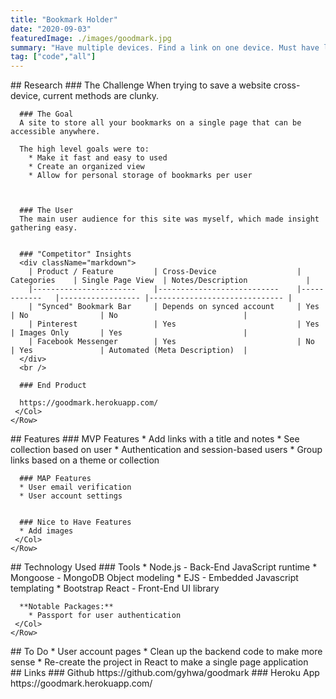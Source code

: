 ```yaml
---
title: "Bookmark Holder"
date: "2020-09-03"
featuredImage: ./images/goodmark.jpg
summary: "Have multiple devices. Find a link on one device. Must have link everywhere."
tag: ["code","all"]
---
```


<Container fluid>
  <div className="pad">
    <Row>
      <Col>
      ## Research
      ### The Challenge
      When trying to save a website cross-device, current methods are clunky.

      ### The Goal
      A site to store all your bookmarks on a single page that can be accessible anywhere.

      The high level goals were to:
        * Make it fast and easy to used
        * Create an organized view
        * Allow for personal storage of bookmarks per user



      ### The User
      The main user audience for this site was myself, which made insight gathering easy.


      ### "Competitor" Insights
      <div className="markdown">
        | Product / Feature     	| Cross-Device              	| Categories 	| Single Page View 	| Notes/Description            	|
        |-----------------------	|---------------------------	|------------	|------------------	|------------------------------	|
        | "Synced" Bookmark Bar 	| Depends on synced account 	| Yes        	| No               	| No                           	|
        | Pinterest             	| Yes                       	| Yes        	| Images Only      	| Yes                          	|
        | Facebook Messenger    	| Yes                       	| No         	| Yes              	| Automated (Meta Description) 	|
      </div>
      <br />

      ### End Product

      https://goodmark.herokuapp.com/
     </Col>
    </Row>
  </div>
</Container>

<Container fluid  className="light-grey">
  <div className="pad">
    <Row>
      <Col className="mt-4">
      ## Features
      ### MVP Features
      * Add links with a title and notes
      * See collection based on user
        * Authentication and session-based users
      * Group links based on a theme or collection


      ### MAP Features
      * User email verification
      * User account settings


      ### Nice to Have Features
      * Add images
     </Col>
    </Row>
  </div>
</Container>

<Container fluid>
  <div className="pad">
    <Row>
      <Col className="mt-4">
      ## Technology Used
      ### Tools
      * <Link to="https://nodejs.org/en/">Node.js</Link> - Back-End JavaScript runtime
      * <Link to="https://mongoosejs.com/">Mongoose</Link> - MongoDB Object modeling
      * <Link to="https://ejs.co/">EJS</Link> - Embedded Javascript templating
      * <Link to="https://react-bootstrap.github.io/">Bootstrap React</Link> - Front-End UI library



      **Notable Packages:**
        * Passport for user authentication
     </Col>
    </Row>
  </div>
</Container>

<Container fluid className="light-grey">
  <div className="pad">
    <Row>
      <Col className="mt-4">
      ## To Do
      * User account pages
      * Clean up the backend code to make more sense
      * Re-create the project in React to make a single page application
     </Col>
    </Row>
  </div>
</Container>

<Container fluid>
  <div className="pad">
    <Row>
      <Col className="mt-4">
      ## Links
      ### Github
      https://github.com/gyhwa/goodmark
      ### Heroku App
      https://goodmark.herokuapp.com/
     </Col>
    </Row>
  </div>
</Container>
